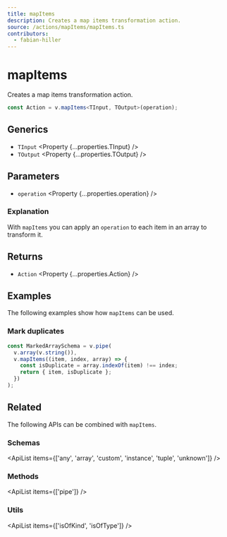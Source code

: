 ```yaml
---
title: mapItems
description: Creates a map items transformation action.
source: /actions/mapItems/mapItems.ts
contributors:
  - fabian-hiller
---
```



# mapItems

Creates a map items transformation action.

```ts
const Action = v.mapItems<TInput, TOutput>(operation);
```

## Generics

- `TInput` <Property {...properties.TInput} />
- `TOutput` <Property {...properties.TOutput} />

## Parameters

- `operation` <Property {...properties.operation} />

### Explanation

With `mapItems` you can apply an `operation` to each item in an array to transform it.

## Returns

- `Action` <Property {...properties.Action} />

## Examples

The following examples show how `mapItems` can be used.

### Mark duplicates

```ts
const MarkedArraySchema = v.pipe(
  v.array(v.string()),
  v.mapItems((item, index, array) => {
    const isDuplicate = array.indexOf(item) !== index;
    return { item, isDuplicate };
  })
);
```

## Related

The following APIs can be combined with `mapItems`.

### Schemas

<ApiList items={['any', 'array', 'custom', 'instance', 'tuple', 'unknown']} />

### Methods

<ApiList items={['pipe']} />

### Utils

<ApiList items={['isOfKind', 'isOfType']} />
